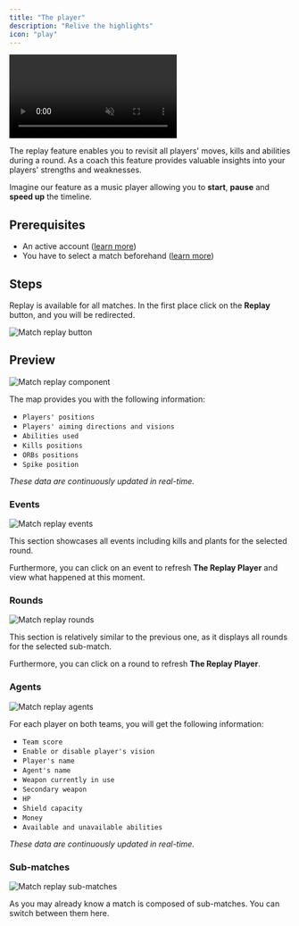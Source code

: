 ```yaml
---
title: "The player"
description: "Relive the highlights"
icon: "play"
---
```


<Frame>
    <video
        autoPlay
        muted
        loop
        playsInline
        className="w-full aspect-video"
        src="./images/the-player/presentation.mp4"
    ></video>
</Frame>

The replay feature enables you to revisit all players' moves, kills and abilities during a round.
As a coach this feature provides valuable insights into your players' strengths and weaknesses.

Imagine our feature as a music player allowing you to **start**, **pause** and **speed up** the timeline.

## Prerequisites

- An active account ([learn more](/get-started/setup))
- You have to select a match beforehand ([learn more](/core/match/root))

## Steps

Replay is available for all matches.
In the first place click on the **Replay** button, and you will be redirected.

<Frame>
    <img
        src="./images/the-player/button.png"
        className="h-80"
        alt="Match replay button"
    />
</Frame>

## Preview

<Frame>
    <img
        src="./images/the-player/component.png"
        alt="Match replay component"
    />
</Frame>

The map provides you with the following information:
- `Players' positions`
- `Players' aiming directions and visions`
- `Abilities used`
- `Kills positions`
- `ORBs positions`
- `Spike position`

_These data are continuously updated in real-time._

### Events

<Frame>
    <img
        src="./images/the-player/events.png"
        alt="Match replay events"
    />
</Frame>

This section showcases all events including kills and plants for the selected round.

Furthermore, you can click on an event to refresh **The Replay Player** and view what happened at this moment.

### Rounds

<Frame>
    <img
        src="./images/the-player/rounds.png"
        alt="Match replay rounds"
    />
</Frame>

This section is relatively similar to the previous one, as it displays all rounds for the selected sub-match.

Furthermore, you can click on a round to refresh **The Replay Player**.

### Agents

<Frame>
    <img
        src="./images/the-player/agents.png"
        alt="Match replay agents"
    />
</Frame>

For each player on both teams, you will get the following information:
- `Team score`
- `Enable or disable player's vision`
- `Player's name`
- `Agent's name`
- `Weapon currently in use`
- `Secondary weapon`
- `HP`
- `Shield capacity`
- `Money`
- `Available and unavailable abilities`

_These data are continuously updated in real-time._

### Sub-matches

<Frame>
    <img
        src="./images/the-player/sub-matches.png"
        alt="Match replay sub-matches"
    />
</Frame>

As you may already know a match is composed of sub-matches.
You can switch between them here.
